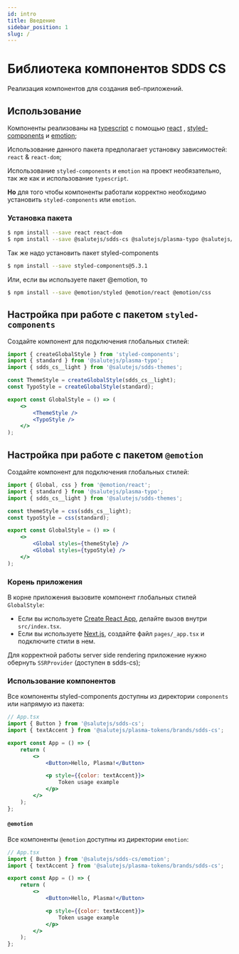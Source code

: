 ```yaml
---
id: intro
title: Введение
sidebar_position: 1
slug: /
---
```



# Библиотека компонентов SDDS CS

Реализация компонентов для создания веб-приложений.

## Использование

Компоненты реализованы на [typescript](https://www.typescriptlang.org/) с помощью [react](https://reactjs.org/) , [styled-components](https://styled-components.com/) и [emotion](https://emotion.sh/);

Использование данного пакета предполагает установку зависимостей: `react` & `react-dom`;

Использование `styled-components` и `emotion` на проект необязательно, так же как и использование `typescript`.

**Но** для того чтобы компоненты работали корректно необходимо установить `styled-components` или `emotion`.

### Установка пакета

```bash
$ npm install --save react react-dom
$ npm install --save @salutejs/sdds-cs @salutejs/plasma-typo @salutejs/sdds-themes
```

Так же надо установить пакет styled-components

```bash
$ npm install --save styled-components@5.3.1
```

Или, если вы используете пакет @emotion, то

```bash
$ npm install --save @emotion/styled @emotion/react @emotion/css
```

## Настройка при работе с пакетом `styled-components`

Создайте компонент для подключения глобальных стилей:

```jsx title="GlobalStyle.tsx"
import { createGlobalStyle } from 'styled-components';
import { standard } from '@salutejs/plasma-typo';
import { sdds_cs__light } from '@salutejs/sdds-themes';

const ThemeStyle = createGlobalStyle(sdds_cs__light);
const TypoStyle = createGlobalStyle(standard);

export const GlobalStyle = () => (
    <>
        <ThemeStyle />
        <TypoStyle />
    </>
);
```

## Настройка при работе с пакетом `@emotion`

Создайте компонент для подключения глобальных стилей:

```jsx title="GlobalStyle.tsx"
import { Global, css } from '@emotion/react';
import { standard } from '@salutejs/plasma-typo';
import { sdds_cs__light } from '@salutejs/sdds-themes';

const themeStyle = css(sdds_cs__light);
const typoStyle = css(standard);

export const GlobalStyle = () => (
    <>
        <Global styles={themeStyle} />
        <Global styles={typoStyle} />
    </>
);
```

### Корень приложения

В корне приложения вызовите компонент глобальных стилей `GlobalStyle`:

-   Если вы используете [Create React App](https://create-react-app.dev), делайте вызов внутри `src/index.tsx`.
-   Если вы используете [Next.js](https://nextjs.org/), создайте файл `pages/_app.tsx` и подключите стили в нем.

Для корректной работы server side rendering приложение нужно обернуть `SSRProvider` (доступен в sdds-cs);

### Использование компонентов

Все компоненты styled-components доступны из директории `components` или напрямую из пакета:

```jsx
// App.tsx
import { Button } from '@salutejs/sdds-cs';
import { textAccent } from '@salutejs/plasma-tokens/brands/sdds-cs';

export const App = () => {
    return (
        <>
            <Button>Hello, Plasma!</Button>

            <p style={{color: textAccent}}>
                Token usage example
            </p>
        </>
    );
};
```

#### `@emotion`

Все компоненты `@emotion` доступны из директории `emotion`:

```jsx
// App.tsx
import { Button } from '@salutejs/sdds-cs/emotion';
import { textAccent } from '@salutejs/plasma-tokens/brands/sdds-cs';

export const App = () => {
    return (
        <>
            <Button>Hello, Plasma!</Button>

            <p style={{color: textAccent}}>
                Token usage example
            </p>
        </>
    );
};
```
